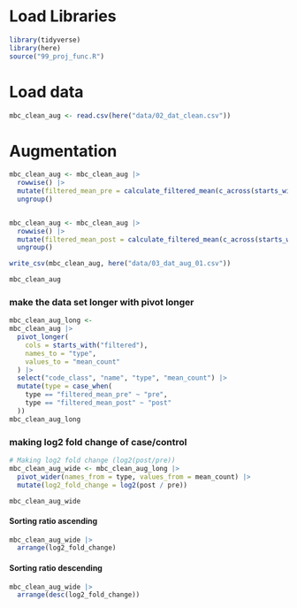 # Load Libraries

```r
library(tidyverse)
library(here)
source("99_proj_func.R")
```

# Load data

```r
mbc_clean_aug <- read.csv(here("data/02_dat_clean.csv"))
```

# Augmentation

```r
mbc_clean_aug <- mbc_clean_aug |> 
  rowwise() |> 
  mutate(filtered_mean_pre = calculate_filtered_mean(c_across(starts_with("pre_count")))) |> 
  ungroup()


mbc_clean_aug <- mbc_clean_aug |> 
  rowwise() |> 
  mutate(filtered_mean_post = calculate_filtered_mean(c_across(starts_with("post_count")))) |> 
  ungroup()

write_csv(mbc_clean_aug, here("data/03_dat_aug_01.csv"))

mbc_clean_aug
```

### make the data set longer with pivot longer

```r

mbc_clean_aug_long <- 
mbc_clean_aug |> 
  pivot_longer(
    cols = starts_with("filtered"),
    names_to = "type",
    values_to = "mean_count"
  ) |> 
  select("code_class", "name", "type", "mean_count") |> 
  mutate(type = case_when(
    type == "filtered_mean_pre" ~ "pre",
    type == "filtered_mean_post" ~ "post"
  ))
mbc_clean_aug_long


```

### making log2 fold change of case/control

```r
# Making log2 fold change (log2(post/pre))
mbc_clean_aug_wide <- mbc_clean_aug_long |> 
  pivot_wider(names_from = type, values_from = mean_count) |> 
  mutate(log2_fold_change = log2(post / pre))

mbc_clean_aug_wide
```

#### Sorting ratio ascending

```r
mbc_clean_aug_wide |> 
  arrange(log2_fold_change)
```

#### Sorting ratio descending

```r
mbc_clean_aug_wide |> 
  arrange(desc(log2_fold_change))
```
